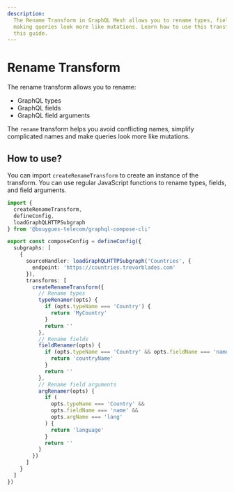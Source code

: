 ```yaml
---
description:
  The Rename Transform in GraphQL Mesh allows you to rename types, fields, and field arguments,
  making queries look more like mutations. Learn how to use this transform and its RegEx feature in
  this guide.
---
```



# Rename Transform

The rename transform allows you to rename:

- GraphQL types
- GraphQL fields
- GraphQL field arguments

The `rename` transform helps you avoid conflicting names, simplify complicated names and make
queries look more like mutations.

## How to use?

You can import `createRenameTransform` to create an instance of the transform. You can use regular
JavaScript functions to rename types, fields, and field arguments.

```ts filename="mesh.config.ts" {13-17}
import {
  createRenameTransform,
  defineConfig,
  loadGraphQLHTTPSubgraph
} from '@bouygues-telecom/graphql-compose-cli'

export const composeConfig = defineConfig({
  subgraphs: [
    {
      sourceHandler: loadGraphQLHTTPSubgraph('Countries', {
        endpoint: 'https://countries.trevorblades.com'
      }),
      transforms: [
        createRenameTransform({
          // Rename types
          typeRenamer(opts) {
            if (opts.typeName === 'Country') {
              return 'MyCountry'
            }
            return ''
          },
          // Rename fields
          fieldRenamer(opts) {
            if (opts.typeName === 'Country' && opts.fieldName === 'name') {
              return 'countryName'
            }
            return ''
          },
          // Rename field arguments
          argRenamer(opts) {
            if (
              opts.typeName === 'Country' &&
              opts.fieldName === 'name' &&
              opts.argName === 'lang'
            ) {
              return 'language'
            }
            return ''
          }
        })
      ]
    }
  ]
})
```
